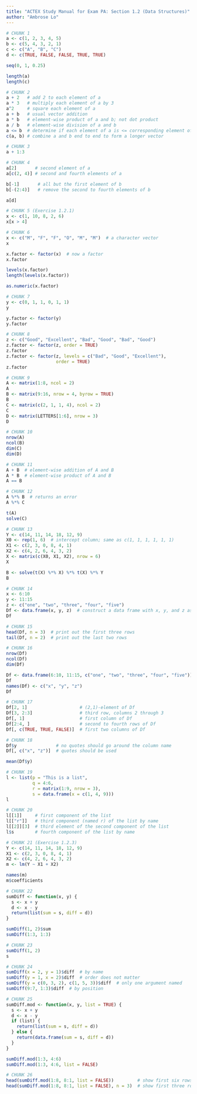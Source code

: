 ---
title: "ACTEX Study Manual for Exam PA: Section 1.2 (Data Structures)"
author: "Ambrose Lo"
---

```{r}
# CHUNK 1
a <- c(1, 2, 3, 4, 5)
b <- c(5, 4, 3, 2, 1)
c <- c("A", "B", "C")
d <- c(TRUE, FALSE, FALSE, TRUE, TRUE)

seq(0, 1, 0.25)

length(a)
length(c)
```


```{r}
# CHUNK 2
a + 2   # add 2 to each element of a
a * 3   # multiply each element of a by 3
a^2     # square each element of a
a + b   # usual vector addition
a * b   # element-wise product of a and b; not dot product
a / b   # element-wise division of a and b
a <= b  # determine if each element of a is <= corresponding element of b
c(a, b) # combine a and b end to end to form a longer vector
```


```{r}
# CHUNK 3
a + 1:3
```


```{r}
# CHUNK 4
a[2]       # second element of a
a[c(2, 4)] # second and fourth elements of a

b[-1]       # all but the first element of b
b[-(2:4)]   # remove the second to fourth elements of b

a[d]
```


```{r}
# CHUNK 5 (Exercise 1.2.1)
x <- c(1, 10, 8, 2, 6)
x[x > 4]
```


```{r}
# CHUNK 6
x <- c("M", "F", "F", "O", "M", "M")  # a character vector
x

x.factor <- factor(x)  # now a factor
x.factor

levels(x.factor)
length(levels(x.factor))

as.numeric(x.factor)
```


```{r}
# CHUNK 7
y <- c(0, 1, 1, 0, 1, 1)
y

y.factor <- factor(y)
y.factor
```


```{r}
# CHUNK 8
z <- c("Good", "Excellent", "Bad", "Good", "Bad", "Good")
z.factor <- factor(z, order = TRUE)
z.factor
z.factor <- factor(z, levels = c("Bad", "Good", "Excellent"),
                   order = TRUE)
z.factor
```


```{r}
# CHUNK 9
A <- matrix(1:8, ncol = 2)
A
B <- matrix(9:16, nrow = 4, byrow = TRUE)
B
C <- matrix(c(2, 1, 1, 4), ncol = 2)
C
D <- matrix(LETTERS[1:6], nrow = 3)
D
```


```{r}
# CHUNK 10
nrow(A)
ncol(B)
dim(C)
dim(D)
```


```{r}
# CHUNK 11
A + B  # element-wise addition of A and B
A * B  # element-wise product of A and B
A == B
```


```{r}
# CHUNK 12
A %*% B  # returns an error
A %*% C

t(A)
solve(C)
```


```{r}
# CHUNK 13
Y <- c(14, 11, 14, 18, 12, 9)
X0 <- rep(1, 6)  # intercept column; same as c(1, 1, 1, 1, 1, 1)
X1 <- c(2, 3, 0, 8, 4, 1)
X2 <- c(4, 2, 6, 4, 3, 2)
X <- matrix(c(X0, X1, X2), nrow = 6)
X

B <- solve(t(X) %*% X) %*% t(X) %*% Y
B
```


```{r}
# CHUNK 14
x <- 6:10
y <- 11:15
z <- c("one", "two", "three", "four", "five")
Df <- data.frame(x, y, z)  # construct a data frame with x, y, and z as columns
Df
```


```{r}
# CHUNK 15
head(Df, n = 3)  # print out the first three rows
tail(Df, n = 2)  # print out the last two rows
```


```{r}
# CHUNK 16
nrow(Df)
ncol(Df)
dim(Df)

Df <- data.frame(6:10, 11:15, c("one", "two", "three", "four", "five"))
Df
names(Df) <- c("x", "y", "z")
Df
```


```{r}
# CHUNK 17
Df[2, 1]                    # (2,1)-element of Df
Df[3, 2:3]                  # third row, columns 2 through 3
Df[, 1]                     # first column of Df
Df[2:4, ]                   # second to fourth rows of Df
Df[, c(TRUE, TRUE, FALSE)]  # first two columns of Df
```


```{r}
# CHUNK 18
Df$y               # no quotes should go around the column name
Df[, c("x", "z")]  # quotes should be used

mean(Df$y)
```


```{r}
# CHUNK 19
l <- list(p = "This is a list",
          q = 4:6,
          r = matrix(1:9, nrow = 3),
          s = data.frame(x = c(1, 4, 9)))
l
```


```{r}
# CHUNK 20
l[[1]]     # first component of the list
l[["r"]]   # third component (named r) of the list by name
l[[2]][3]  # third element of the second component of the list
l$s        # fourth component of the list by name
```


```{r}
# CHUNK 21 (Exercise 1.2.3)
Y <- c(14, 11, 14, 18, 12, 9)
X1 <- c(2, 3, 0, 8, 4, 1)
X2 <- c(4, 2, 6, 4, 3, 2)
m <- lm(Y ~ X1 + X2)

names(m)
m$coefficients
```


```{r}
# CHUNK 22
sumDiff <- function(x, y) {
  s <- x + y
  d <- x - y
  return(list(sum = s, diff = d))
}

sumDiff(1, 2)$sum
sumDiff(1:3, 1:3)
```


```{r}
# CHUNK 23
sumDiff(1, 2)
s
```


```{r}
# CHUNK 24
sumDiff(x = 2, y = 1)$diff  # by name
sumDiff(y = 1, x = 2)$diff  # order does not matter
sumDiff(y = c(0, 3, 2), c(1, 5, 3))$diff  # only one argument named
sumDiff(9:7, 1:3)$diff  # by position
```


```{r}
# CHUNK 25
sumDiff.mod <- function(x, y, list = TRUE) {
  s <- x + y
  d <- x - y
  if (list) {
    return(list(sum = s, diff = d))
  } else {
    return(data.frame(sum = s, diff = d))
  }
}

sumDiff.mod(1:3, 4:6)
sumDiff.mod(1:3, 4:6, list = FALSE)
```


```{r}
# CHUNK 26
head(sumDiff.mod(1:8, 8:1, list = FALSE))         # show first six rows
head(sumDiff.mod(1:8, 8:1, list = FALSE), n = 3)  # show first three rows
```